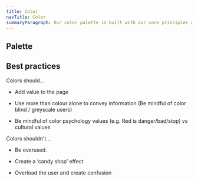 ```yaml
---
title: Color
navTitle: Color
summaryParagraph: Our color palette is built with our core principles and guidelines as its foundation. We are committed to complying with WCAG AA standard contrast ratios.
---
```



## Palette

<ColorShowcase />

## Best practices

Colors should...

- Add value to the page

- Use more than colour alone to convey information (Be mindful of color blind / greyscale users)

- Be mindful of color psychology values (e.g. Red is danger/bad/stop) vs cultural values

Colors shouldn't...

- Be overused.

- Create a ‘candy shop’ effect

- Overload the user and create confusion

